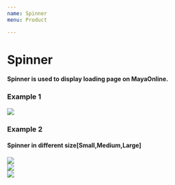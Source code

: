 ```yaml
---
name: Spinner
menu: Product

---
```


# Spinner 
#### Spinner is used to display loading page on MayaOnline.
### Example 1
<Playground>
<div className="style">
<div className="loader"></div>
  <div className="loading-logo">
    <img src= {logo} />
  </div>
</div>
</Playground>

### Example 2
#### Spinner in different size[Small,Medium,Large]

<Playground>
<div class="flex-container">
<div className="sm">
<div className="loader"></div>
  <div className="loading-logo">
    <img src= {logo} />
  </div>
</div>
<div className="md">
<div className="loader"></div>
  <div className="loading-logo">
    <img src= {logo} />
  </div>
</div>
<div className="lr">
<div className="loader"></div>
  <div className="loading-logo">
    <img src= {logo} />
  </div>
</div>
</div>
</Playground>